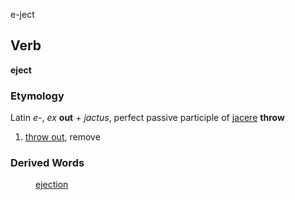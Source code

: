 e-ject

==Verb==
'''eject'''

===Etymology===
Latin ''e-'', ''ex''  '''out''' + ''jactus'', perfect passive participle of [[jacere]] '''throw'''

# [[throw out]], remove

===Derived Words===
: [[ejection]]